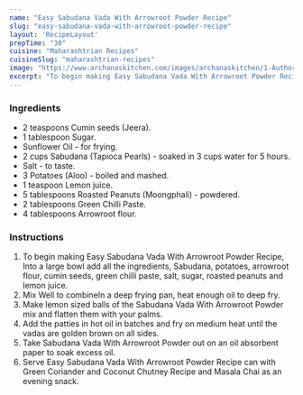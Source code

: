 ---
name: "Easy Sabudana Vada With Arrowroot Powder Recipe"
slug: "easy-sabudana-vada-with-arrowroot-powder-recipe"
layout: 'RecipeLayout'
prepTime: "30"
cuisine: "Maharashtrian Recipes"
cuisineSlug: "maharashtrian-recipes"
image: "https://www.archanaskitchen.com/images/archanaskitchen/1-Author/sonawala.devaki-gmail.com/sabudana_wadaSago_fritters_1600.jpg"
excerpt: "To begin making Easy Sabudana Vada With Arrowroot Powder Recipe, Into a large bowl add all the ingredients, Sabudana, potatoes, arrowroot flour, cumin seeds, green chilli paste, salt, sugar, roasted peanuts and lemon juice"
---

### Ingredients

- 2 teaspoons Cumin seeds (Jeera).
- 1 tablespoon Sugar.
- Sunflower Oil - for frying.
- 2 cups Sabudana (Tapioca Pearls) - soaked in 3 cups water for 5 hours.
- Salt - to taste.
- 3 Potatoes (Aloo) - boiled and mashed.
- 1 teaspoon Lemon juice.
- 5 tablespoons Roasted Peanuts (Moongphali) - powdered.
- 2 tablespoons Green Chilli Paste.
- 4 tablespoons Arrowroot flour.

### Instructions

1. To begin making Easy Sabudana Vada With Arrowroot Powder Recipe, Into a large bowl add all the ingredients, Sabudana, potatoes, arrowroot flour, cumin seeds, green chilli paste, salt, sugar, roasted peanuts and lemon juice.
1. Mix Well to combineIn a deep frying pan, heat enough oil to deep fry.
1. Make lemon sized balls  of the Sabudana Vada With Arrowroot Powder mix and flatten them with your palms.
1. Add the patties in hot oil in batches and fry on medium heat until the vadas are golden brown on all sides.
1. Take Sabudana Vada With Arrowroot Powder out on an oil absorbent paper to soak excess oil.
1. Serve Easy Sabudana Vada With Arrowroot Powder Recipe can with Green Coriander and Coconut Chutney Recipe and Masala Chai  as an evening snack.
